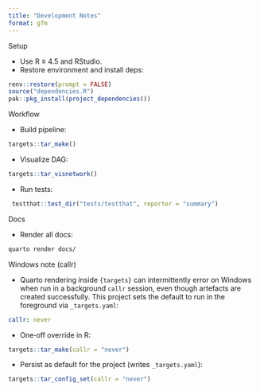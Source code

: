 ```yaml
---
title: "Development Notes"
format: gfm
---
```


Setup

- Use R ≥ 4.5 and RStudio.
- Restore environment and install deps:

```r
renv::restore(prompt = FALSE)
source("dependencies.R")
pak::pkg_install(project_dependencies())
```

Workflow

- Build pipeline:

```r
targets::tar_make()
```

- Visualize DAG:

```r
targets::tar_visnetwork()
```

- Run tests:

```r
 testthat::test_dir("tests/testthat", reporter = "summary")
```

Docs

- Render all docs:

```bash
quarto render docs/
```

Windows note (callr)

- Quarto rendering inside `{targets}` can intermittently error on Windows when run in a background `callr` session, even though artefacts are created successfully. This project sets the default to run in the foreground via `_targets.yaml`:

```yaml
callr: never
```

- One‑off override in R:

```r
targets::tar_make(callr = "never")
```

- Persist as default for the project (writes `_targets.yaml`):

```r
targets::tar_config_set(callr = "never")
```
